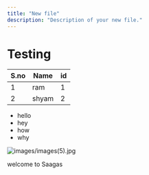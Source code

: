 ```yaml
---
title: "New file"
description: "Description of your new file."
---
```


# Testing

| S.no | Name  | id |
| ---- | ----- | --- |
| 1    | ram   | 1  |
| 2    | shyam | 2  |

- hello
- hey
- how
- why

![images/images(5).jpg](/images/images\(5\).jpg)

<Info>
  welcome to Saagas
</Info>

<Accordion title="features" description="features of Saagas" icon="sparkles">
  
</Accordion>